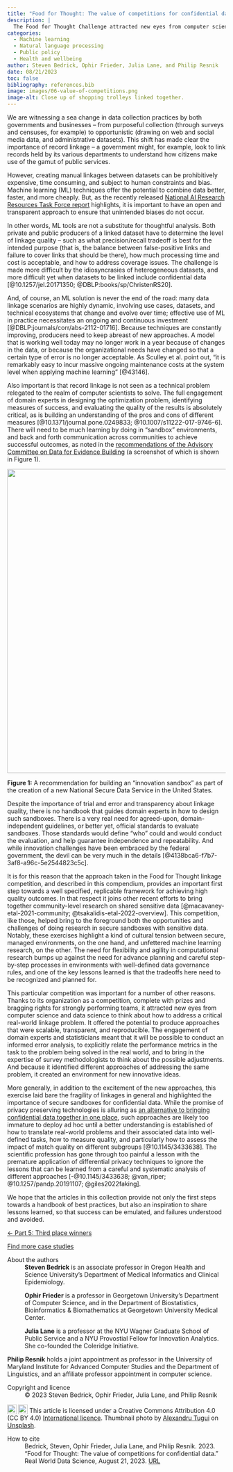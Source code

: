 ```yaml
---
title: "Food for Thought: The value of competitions for confidential data"
description: |
  The Food for Thought Challenge attracted new eyes from computer science and data science to think about how to address a critical real-world data linkage problem. And, in identifying different ways of addressing the same problem, it created an environment for new innovative ideas.     
categories:
  - Machine learning
  - Natural language processing
  - Public policy
  - Health and wellbeing
author: Steven Bedrick, Ophir Frieder, Julia Lane, and Philip Resnik 
date: 08/21/2023
toc: false
bibliography: references.bib
image: images/06-value-of-competitions.png
image-alt: Close up of shopping trolleys linked together.
---
```

We are witnessing a sea change in data collection practices by both governments and businesses – from purposeful collection (through surveys and censuses, for example) to opportunistic (drawing on web and social media data, and administrative datasets). This shift has made clear the importance of record linkage – a government might, for example, look to link records held by its various departments to understand how citizens make use of the gamut of public services. 

However, creating manual linkages between datasets can be prohibitively expensive, time consuming, and subject to human constraints and bias. Machine learning (ML) techniques offer the potential to combine data better, faster, and more cheaply. But, as the recently released [National AI Research Resources Task Force report](https://www.ai.gov/wp-content/uploads/2023/01/NAIRR-TF-Final-Report-2023.pdf) highlights, it is important to have an open and transparent approach to ensure that unintended biases do not occur. 

In other words, ML tools are not a substitute for thoughtful analysis. Both private and public producers of a linked dataset have to determine the level of linkage quality – such as what precision/recall tradeoff is best for the intended purpose (that is, the balance between false-positive links and failure to cover links that should be there), how much processing time and cost is acceptable, and how to address coverage issues. The challenge is made more difficult by the idiosyncrasies of heterogeneous datasets, and more difficult yet when datasets to be linked include confidential data [@10.1257/jel.20171350; @DBLP:books/sp/ChristenRS20].  

And, of course, an ML solution is never the end of the road: many data linkage scenarios are highly dynamic, involving use cases, datasets, and technical ecosystems that change and evolve over time; effective use of ML in practice necessitates an ongoing and continuous investment [@DBLP:journals/corr/abs-2112-01716]. Because techniques are constantly improving, producers need to keep abreast of new approaches. A model that is working well today may no longer work in a year because of changes in the data, or because the organizational needs have changed so that a certain type of error is no longer acceptable. As Sculley et al. point out, “it is remarkably easy to incur massive ongoing maintenance costs at the system level when applying machine learning” [@43146].

Also important is that record linkage is not seen as a technical problem relegated to the realm of computer scientists to solve. The full engagement of domain experts in designing the optimization problem, identifying measures of success, and evaluating the quality of the results is absolutely critical, as is building an understanding of the pros and cons of different measures [@10.1371/journal.pone.0249833; @10.1007/s11222-017-9746-6]. There will need to be much learning by doing in “sandbox” environments, and back and forth communication across communities to achieve successful outcomes, as noted in the [recommendations of the Advisory Committee on Data for Evidence Building](https://www.bea.gov/system/files/2022-10/acdeb-year-2-report.pdf) (a screenshot of which is shown in Figure 1).  

[![](images/pt6-fig1.png){width="700px"}](images/pt6-fig1.png)

::: figure-caption
**Figure 1:** A recommendation for building an “innovation sandbox” as part of the creation of a new National Secure Data Service in the United States.  
:::

Despite the importance of trial and error and transparency about linkage quality, there is no handbook that guides domain experts in how to design such sandboxes. There is a very real need for agreed-upon, domain-independent guidelines, or better yet, official standards to evaluate sandboxes. Those standards would define "who" could and would conduct the evaluation, and help guarantee independence and repeatability. And while innovation challenges have been embraced by the federal government, the devil can be very much in the details [@4138bca6-f7b7-3af8-a96c-5e2544823c5c]. 

It is for this reason that the approach taken in the Food for Thought linkage competition, and described in this compendium, provides an important first step towards a well specified, replicable framework for achieving high quality outcomes. In that respect it joins other recent efforts to bring together community-level research on shared sensitive data [@macavaney-etal-2021-community; @tsakalidis-etal-2022-overview]. This competition, like those, helped bring to the foreground both the opportunities and challenges of doing research in secure sandboxes with sensitive data. Notably, these exercises highlight a kind of cultural tension between secure, managed environments, on the one hand, and unfettered machine learning research, on the other. The need for flexibility and agility in computational research bumps up against the need for advance planning and careful step-by-step processes in environments with well-defined data governance rules, and one of the key lessons learned is that the tradeoffs here need to be recognized and planned for. 

This particular competition was important for a number of other reasons. Thanks to its organization as a competition, complete with prizes and bragging rights for strongly performing teams, it attracted new eyes from computer science and data science to think about how to address a critical real-world linkage problem. It offered the potential to produce approaches that were scalable, transparent, and reproducible. The engagement of domain experts and statisticians meant that it will be possible to conduct an informed error analysis, to explicitly relate the performance metrics in the task to the problem being solved in the real world, and to bring in the expertise of survey methodologists to think about the possible adjustments. And because it identified different approaches of addressing the same problem, it created an environment for new innovative ideas.  

More generally, in addition to the excitement of the new approaches, this exercise laid bare the fragility of linkages in general and highlighted the importance of secure sandboxes for confidential data. While the promise of privacy preserving technologies is alluring as [an alternative to bringing confidential data together in one place](https://www.bea.gov/system/files/2022-10/acdeb-year-2-report.pdf), such approaches are likely too immature to deploy ad hoc until a better understanding is established of how to translate real-world problems and their associated data into well-defined tasks, how to measure quality, and particularly how to assess the impact of match quality on different subgroups [@10.1145/3433638]. The scientific profession has gone through too painful a lesson with the premature application of differential privacy techniques to ignore the lessons that can be learned from a careful and systematic analysis of different approaches [-@10.1145/3433638; @van_riper; @10.1257/pandp.20191107; @giles2022faking]. 

We hope that the articles in this collection provide not only the first steps towards a handbook of best practices, but also an inspiration to share lessons learned, so that success can be emulated, and failures understood and avoided.  

::: nav-btn-container
::: grid
::: {.g-col-12 .g-col-sm-6}
::: {.nav-btn}
[&larr; Part 5: Third place winners](/case-studies/posts/2023/08/21/05-third-place-winners.qmd)
:::
:::

::: {.g-col-12 .g-col-sm-6}
::: {.nav-btn}
[Find more case studies](/case-studies/index.qmd)
:::
:::
:::
:::

::: further-info
::: grid
::: {.g-col-12 .g-col-md-12}
About the authors
: **Steven Bedrick** is an associate professor in Oregon Health and Science University’s Department of Medical Informatics and Clinical Epidemiology.

: **Ophir Frieder** is a professor in Georgetown University's Department of Computer Science, and in the Department of Biostatistics, Bioinformatics & Biomathematics at Georgetown University Medical Center. 

: **Julia Lane** is a professor at the NYU Wagner Graduate School of Public Service and a NYU Provostial Fellow for Innovation Analytics. She co-founded the Coleridge Initiative.

**Philip Resnik** holds a joint appointment as professor in the University of Maryland Institute for Advanced Computer Studies and the Department of Linguistics, and an affiliate professor appointment in computer science.  
:::

::: {.g-col-12 .g-col-md-6}
Copyright and licence
: © 2023 Steven Bedrick, Ophir Frieder, Julia Lane, and Philip Resnik

<a href="http://creativecommons.org/licenses/by/4.0/?ref=chooser-v1" target="_blank" rel="license noopener noreferrer" style="display:inline-block;"> <img src="https://mirrors.creativecommons.org/presskit/icons/cc.svg?ref=chooser-v1" style="height:22px!important;vertical-align:text-bottom;"/><img src="https://mirrors.creativecommons.org/presskit/icons/by.svg?ref=chooser-v1" style="height:22px!important;margin-left:3px;vertical-align:text-bottom;"/></a> This article is licensed under a Creative Commons Attribution 4.0 (CC BY 4.0) <a href="http://creativecommons.org/licenses/by/4.0/?ref=chooser-v1" target="_blank" rel="license noopener noreferrer" style="display:inline-block;"> International licence</a>. Thumbnail photo by <a href="https://unsplash.com/@alexandru_tugui?utm_source=unsplash&utm_medium=referral&utm_content=creditCopyText">Alexandru Tugui</a> on <a href="https://unsplash.com/photos/-inuQpBGbgI?utm_source=unsplash&utm_medium=referral&utm_content=creditCopyText">Unsplash</a>.
  

:::
::: {.g-col-12 .g-col-md-6}
How to cite
: Bedrick, Steven, Ophir Frieder, Julia Lane, and Philip Resnik. 2023. "Food for Thought: The value of competitions for confidential data." Real World Data Science, August 21, 2023. [URL](https://realworlddatascience.net/the-pulse/case-studies/posts/2023/08/21/06-value-of-competitions.html)
:::
:::
:::